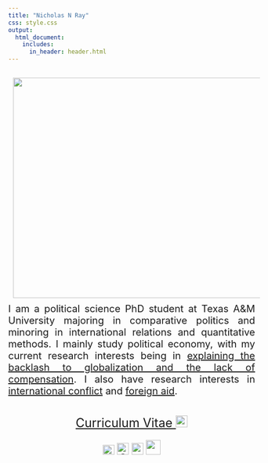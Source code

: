 ```yaml
---
title: "Nicholas N Ray"
css: style.css
output:
  html_document:
    includes:
      in_header: header.html
---
```

<head> <meta Nicholas Norfleet Ray/>
  <!-- Google tag (gtag.js) -->
  <script async src="https://www.googletagmanager.com/gtag/js?id=G-2BJ6GPSDGY"></script>
  <script>
    window.dataLayer = window.dataLayer || [];
    function gtag(){dataLayer.push(arguments);}
    gtag('js', new Date());
    gtag('config', 'G-2BJ6GPSDGY');
  </script>
</head>
<section>
  <p> <img src="index_files/Self-Portrait.jpg" style="float:left;padding:10px;width:550px;height:450px;padding-right: 100px;">
  </p>
  <p align="justify" style = "font-size:20px;margin-bottom:1cm;"> I am a political science PhD student at Texas A&M University majoring in comparative politics and minoring in international relations and quantitative methods. I mainly study political economy, with my current research interests being in <a href="https://nicholasnray.com/research.html#globalization">explaining the backlash to globalization and the lack of compensation</a>. I also have research interests in <a href="https://nicholasnray.com/research.html#conflict">international conflict</a> and <a href="https://nicholasnray.com/research.html#borrowing">foreign aid</a>. </p>
  <p align="center" style = "font-size:25px;margin-bottom:0.5cm;"><a href=index_files/Ray_CV.pdf>Curriculum Vitae <img src="index_files/cv.png" style="width:24px;height:24px;"></a> </p>
  <p align="center" style = "font-size:20px;">
  <a href = "mailto: nnray@tamu.edu"> <img src="index_files/gmail.png" style="width:24px;height:20px;"></a>
  <a href=https://orcid.org/0000-0003-2766-9567><img alt="ORCID logo" src="https://info.orcid.org/wp-content/uploads/2019/11/orcid_24x24.png" width="24" height="24"/></a>
  <a href=https://scholar.google.com/citations?hl=en&user=d9-Ls4YAAAAJ> <img src="index_files/googlescholar.png" style="width:24px;height:24px;"></a>
  <a href=https://bush.tamu.edu/pols/degrees/phd/nray/> <img src="index_files/TAM-LogoBox.png" style="width:30px;height:30px;"></a>
  </p>
</section>